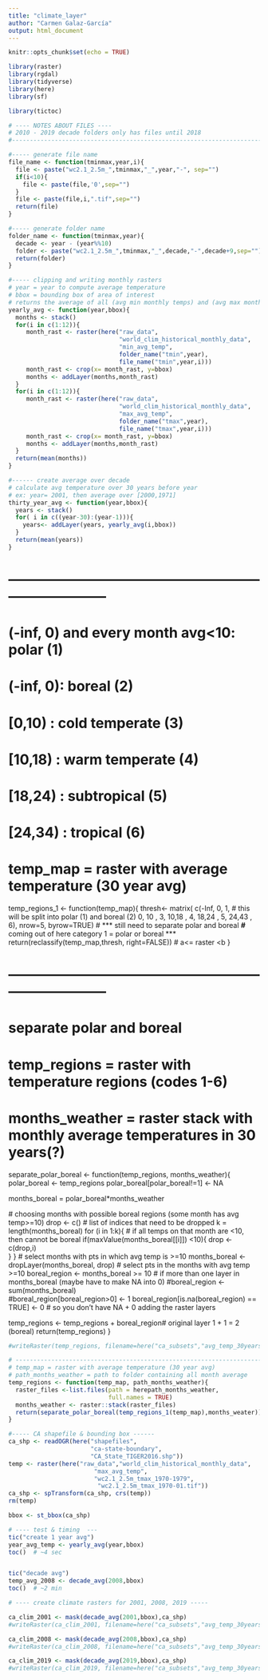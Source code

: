 ```yaml
---
title: "climate_layer"
author: "Carmen Galaz-García"
output: html_document
---
```

```r
knitr::opts_chunk$set(echo = TRUE)

library(raster)
library(rgdal)
library(tidyverse)
library(here)
library(sf) 

library(tictoc)
```


```r
# ---- NOTES ABOUT FILES ----
# 2010 - 2019 decade folders only has files until 2018
#------------------------------------------------------------------------------

#----- generate file name
file_name <- function(tminmax,year,i){
  file <- paste("wc2.1_2.5m_",tminmax,"_",year,"-", sep="")
  if(i<10){
    file <- paste(file,'0',sep="")
  }
  file <- paste(file,i,".tif",sep="")
  return(file)
}

#----- generate folder name
folder_name <- function(tminmax,year){
  decade <- year - (year%%10)
  folder <- paste("wc2.1_2.5m_",tminmax,"_",decade,"-",decade+9,sep="")
  return(folder)
}
```


```r

#----- clipping and writing monthly rasters
# year = year to compute average temperature
# bbox = bounding box of area of interest
# returns the average of all (avg min monthly temps) and (avg max monthly temps) 
yearly_avg <- function(year,bbox){
  months <- stack()
  for(i in c(1:12)){
     month_rast <- raster(here("raw_data",
                               "world_clim_historical_monthly_data",
                               "min_avg_temp",
                               folder_name("tmin",year),
                               file_name("tmin",year,i)))
     month_rast <- crop(x= month_rast, y=bbox)
     months <- addLayer(months,month_rast)
  }
  for(i in c(1:12)){
     month_rast <- raster(here("raw_data",
                               "world_clim_historical_monthly_data",
                               "max_avg_temp",
                               folder_name("tmax",year),
                               file_name("tmax",year,i)))
     month_rast <- crop(x= month_rast, y=bbox)
     months <- addLayer(months,month_rast)
  }
  return(mean(months))
}

#------ create average over decade
# calculate avg temperature over 30 years before year
# ex: year= 2001, then average over [2000,1971]
thirty_year_avg <- function(year,bbox){
  years <- stack()
  for( i in c((year-30):(year-1))){
    years<- addLayer(years, yearly_avg(i,bbox))
  }
  return(mean(years))
}


```



# ---------------------------------------------------------------------------
# (-inf, 0) and every month avg<10: polar   (1)
# (-inf, 0): boreal                         (2)
#  [0,10) : cold temperate                  (3)
#  [10,18) : warm temperate                 (4)
#  [18,24) : subtropical                    (5)
#  [24,34) : tropical                       (6)

# temp_map = raster with average temperature (30 year avg)
temp_regions_1 <- function(temp_map){
  thresh<- matrix( c(-Inf, 0, 1, # this will be split into polar (1) and boreal (2)
                    0, 10 , 3,
                    10,18 , 4,
                    18,24 , 5,
                    24,43 , 6),
                   nrow=5,
                   byrow=TRUE) 
  # *** still need to separate polar and boreal ***
  # *** coming out of here category 1 = polar or boreal ***
  return(reclassify(temp_map,thresh, right=FALSE)) # a<= raster <b
}

# ---------------------------------------------------------------------------
# separate polar and boreal
# temp_regions = raster with temperature regions (codes 1-6)
# months_weather = raster stack with monthly average temperatures in 30 years(?)
separate_polar_boreal <- function(temp_regions, months_weather){
  polar_boreal <- temp_regions
  polar_boreal[polar_boreal!=1] <- NA

  months_boreal = polar_boreal*months_weather

  # choosing months with possible boreal regions (some month has avg temp>=10)
  drop <- c() # list of indices that need to be dropped
  k = length(months_boreal)
  for (i in 1:k){
    # if all temps on that month are <10, then cannot be boreal
    if(maxValue(months_boreal[[i]]) <10){ 
      drop <- c(drop,i)  
    }
  }
  # select months with pts in which avg temp is >=10
  months_boreal <- dropLayer(months_boreal, drop) 
  # select pts in the months with avg temp >=10
  boreal_region <- months_boreal >= 10
  # if more than one layer in months_boreal (maybe have to make NA into 0)
  #boreal_region <- sum(months_boreal)  
  #boreal_region[boreal_region>0] <- 1
  boreal_region[is.na(boreal_region) == TRUE] <- 0 # so you don't have NA + 0 adding the raster layers
  
  temp_regions <- temp_regions + boreal_region# original layer 1 + 1 = 2 (boreal)
  return(temp_regions)
}
```r



#writeRaster(temp_regions, filename=here("ca_subsets","avg_temp_30years","ca_30yr_temp_regions.tif"))
```

```r
# ---------------------------------------------------------------------------
# temp_map = raster with average temperature (30 year avg)
# path_months_weather = path to folder containing all month average 
temp_regions <- function(temp_map, path_months_weather){
  raster_files <-list.files(path = herepath_months_weather, 
                            full.names = TRUE)
  months_weather <- raster::stack(raster_files)
  return(separate_polar_boreal(temp_regions_1(temp_map),months_weater))
}

```


```r
#----- CA shapefile & bounding box ------
ca_shp <- readOGR(here("shapefiles",
                       "ca-state-boundary",
                       "CA_State_TIGER2016.shp"))
temp <- raster(here("raw_data","world_clim_historical_monthly_data",
                        "max_avg_temp",
                        "wc2.1_2.5m_tmax_1970-1979",
                         "wc2.1_2.5m_tmax_1970-01.tif"))
ca_shp <- spTransform(ca_shp, crs(temp))
rm(temp)

bbox <- st_bbox(ca_shp)

```

```r
# ---- test & timing  ---
tic("create 1 year avg")
year_avg_temp <- yearly_avg(year,bbox)
toc()  # ~4 sec


tic("decade avg")
temp_avg_2008 <- decade_avg(2008,bbox)
toc()  # ~2 min

```


```r
# ---- create climate rasters for 2001, 2008, 2019 -----

ca_clim_2001 <- mask(decade_avg(2001,bbox),ca_shp)
#writeRaster(ca_clim_2001, filename=here("ca_subsets","avg_temp_30years","ca_clim_2001.tif"))

ca_clim_2008 <- mask(decade_avg(2008,bbox),ca_shp)
#writeRaster(ca_clim_2008, filename=here("ca_subsets","avg_temp_30years","ca_clim_2008.tif"))

ca_clim_2019 <- mask(decade_avg(2019,bbox),ca_shp)
#writeRaster(ca_clim_2019, filename=here("ca_subsets","avg_temp_30years","ca_clim_2019.tif"))

```
